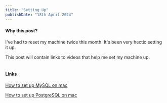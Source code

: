 ```yaml
---
title: "Setting Up"
publishDate: "18th April 2024"
---
```


#### Why this post?

I've had to reset my machine twice this month. It's been very hectic setting it up.
<div>
    This post will contain links to videos that help me set my machine up.
</div>

<br/>

#### Links
[How to set up MySQL on mac](https://www.youtube.com/watch?v=ODA3rWfmzg8&t=651s)

[How to set up PostgreSQL on mac](https://www.youtube.com/watch?v=MvcDM2nLdzI)
